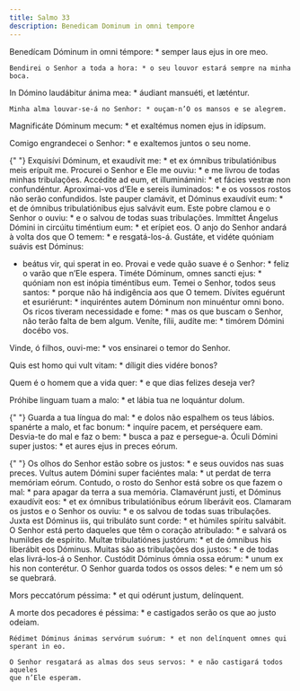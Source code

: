 ```yaml
---
title: Salmo 33
description: Benedicam Dominum in omni tempore
---
```


<div class="side-by-side not-content">

Benedícam Dóminum in omni témpore: \* semper laus ejus in ore meo.

    Bendirei o Senhor a toda a hora: * o seu louvor estará sempre na minha boca.

In Dómino laudábitur ánima mea: \* áudiant mansuéti, et læténtur.

    Minha alma louvar-se-á no Senhor: * ouçam-n’O os mansos e se alegrem.

Magnificáte Dóminum mecum: \* et exaltémus nomen ejus in idípsum.</span>

Comigo engrandecei o Senhor: \* e exaltemos juntos o seu nome.

{" "}
<span>
  Exquisívi Dóminum, et exaudívit me: * et ex ómnibus tribulatiónibus meis
  erípuit me. Procurei o Senhor e Ele me ouviu: * e me livrou de todas minhas
  tribulações. Accédite ad eum, et illuminámini: * et fácies vestræ non
  confundéntur. Aproximai-vos d’Ele e sereis iluminados: * e os vossos rostos
  não serão confundidos. Iste pauper clamávit, et Dóminus exaudívit eum: * et de
  ómnibus tribulatiónibus ejus salvávit eum. Este pobre clamou e o Senhor o
  ouviu: * e o salvou de todas suas tribulações. Immíttet Ángelus Dómini in
  circúitu timéntium eum: * et erípiet eos. O anjo do Senhor andará à volta dos
  que O temem: * e resgatá-los-á. Gustáte, et vidéte quóniam suávis est Dóminus:
  * beátus vir, qui sperat in eo. Provai e vede quão suave é o Senhor: * feliz o
  varão que n’Ele espera. Timéte Dóminum, omnes sancti ejus: * quóniam non est
  inópia timéntibus eum. Temei o Senhor, todos seus santos: * porque não há
  indigência aos que O temem. Dívites eguérunt et esuriérunt: * inquiréntes
  autem Dóminum non minuéntur omni bono. Os ricos tiveram necessidade e fome: *
  mas os que buscam o Senhor, não terão falta de bem algum. Veníte, fílii,
  audíte me: * timórem Dómini docébo vos.
</span>
Vinde, ó filhos, ouvi-me: * vos ensinarei o temor do Senhor.

Quis est homo qui vult vitam: \* díligit dies vidére bonos?

Quem é o homem que a vida quer: \* e que dias felizes deseja ver?

Próhibe linguam tuam a malo: \* et lábia tua ne loquántur dolum.

{" "}
<span>
  Guarda a tua língua do mal: * e dolos não espalhem os teus lábios. spanérte a
  malo, et fac bonum: * inquíre pacem, et perséquere eam. Desvia-te do mal e faz
  o bem: * busca a paz e persegue-a.
</span>
Óculi Dómini super justos: * et aures ejus in preces eórum.

{" "}
<span>
  Os olhos do Senhor estão sobre os justos: * e seus ouvidos nas suas preces.
  Vultus autem Dómini super faciéntes mala: * ut perdat de terra memóriam eórum.
  Contudo, o rosto do Senhor está sobre os que fazem o mal: * para apagar da
  terra a sua memória. Clamavérunt justi, et Dóminus exaudívit eos: * et ex
  ómnibus tribulatiónibus eórum liberávit eos. Clamaram os justos e o Senhor os
  ouviu: * e os salvou de todas suas tribulações. Juxta est Dóminus iis, qui
  tribuláto sunt corde: * et húmiles spíritu salvábit. O Senhor está perto
  daqueles que têm o coração atribulado: * e salvará os humildes de espírito.
  Multæ tribulatiónes justórum: * et de ómnibus his liberábit eos Dóminus.
  Muitas são as tribulações dos justos: * e de todas elas livrá-los-á o Senhor.
  Custódit Dóminus ómnia ossa eórum: * unum ex his non conterétur.
</span>O Senhor guarda todos os ossos deles: * e nem um só se quebrará.

Mors peccatórum péssima: \* et qui odérunt justum, delínquent.

  <span>
    A morte dos pecadores é péssima: * e castigados serão os que ao justo
    odeiam.
 
    Rédimet Dóminus ánimas servórum suórum: * et non delínquent omnes qui
    sperant in eo.
 
    O Senhor resgatará as almas dos seus servos: * e não castigará todos aqueles
    que n’Ele esperam.

</div>
